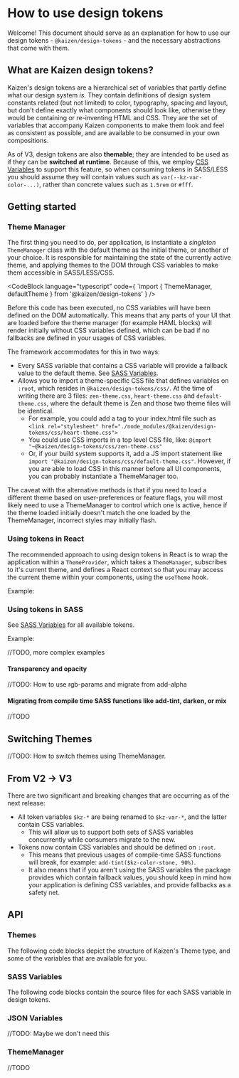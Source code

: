 
# How to use design tokens

Welcome! This document should serve as an explanation for how to use our design tokens - `@kaizen/design-tokens` - and the necessary abstractions that come with them.

## What are Kaizen design tokens?
Kaizen's design tokens are a hierarchical set of variables that partly define what our design system *is*. They contain definitions of design system constants related (but not limited) to color, typography, spacing and layout,
but don't define exactly what components should look like, otherwise they would be containing or re-inventing HTML and CSS. 
They are the set of variables that accompany Kaizen components to make them look and feel as consistent as possible, and are available to be consumed in your own compositions.


As of V3, design tokens are also **themable**; they are intended to be used as if they can be **switched at runtime**. Because of this, we employ [CSS Variables](https://www.w3schools.com/css/css3_variables.asp)
to support this feature, so when consuming tokens in SASS/LESS you should assume they will contain values such as `var(--kz-var-color-...)`, rather than concrete values such as `1.5rem` or `#fff`.


## Getting started

### Theme Manager

The first thing you need to do, per application, is instantiate a *singleton* `ThemeManager` class with the default theme as the initial theme, or another of your choice.
It is responsible for maintaining the state of the currently active theme, and applying themes to the DOM through CSS variables to make them accessible in SASS/LESS/CSS.

<CodeBlock language="typescript" code={
`import { ThemeManager, defaultTheme } from '@kaizen/design-tokens'
} />

Before this code has been executed, no CSS variables will have been defined on the DOM automatically. 
This means that any parts of your UI that are loaded before the theme manager (for example HAML blocks) will render initially without CSS variables defined, which can be bad if no fallbacks are defined in your usages of CSS variables.

The framework accommodates for this in two ways:

- Every SASS variable that contains a CSS variable will provide a fallback value to the default theme. See [SASS Variables](#sass-variables).
- Allows you to import a theme-specific CSS file that defines variables on `:root`, which resides in `@kaizen/design-tokens/css/`. At the time of writing there are 3 files: `zen-theme.css`, `heart-theme.css` and `default-theme.css`, where the default theme is Zen and those two theme files will be identical.
    - For example, you could add a tag to your index.html file such as `<link rel="stylesheet" href="./node_modules/@kaizen/design-tokens/css/heart-theme.css">`
    - You could use CSS imports in a top level CSS file, like: `@import "~@kaizen/design-tokens/css/zen-theme.css"`
    - Or, if your build system supports it, add a JS import statement like `import "@kaizen/design-tokens/css/default-theme.css"`. However, if you are able to load CSS in this manner before all UI components, you can probably instantiate a ThemeManager too. 

The caveat with the alternative methods is that if you need to load a different theme based on user-preferences or feature flags, you will most likely need to use a ThemeManager to control which one is active, hence if the theme loaded initially doesn't match the one loaded by the ThemeManager, incorrect styles may initially flash.

### Using tokens in React

The recommended approach to using design tokens in React is to wrap the application within a `ThemeProvider`, which takes a `ThemeManager`, subscribes to it's current theme, and defines a React context so that you may access the current theme within your components, using the `useTheme` hook.

Example:

<CodeBlock language="typescript" code={indexTsx} caption="index.tsx" />
<CodeBlock language="typescript" code={appTsx} caption="App.tsx" />



### Using tokens in SASS

See [SASS Variables](#sass-variables) for all available tokens.

Example:

<CodeBlock language="scss" code={exampleSass} />

//TODO, more complex examples


#### Transparency and opacity

//TODO: How to use rgb-params and migrate from add-alpha



#### Migrating from compile time SASS functions like add-tint, darken, or mix

//TODO



## Switching Themes

//TODO: How to switch themes using ThemeManager.



## From V2 -> V3
There are two significant and breaking changes that are occurring as of the next release:

- All token variables `$kz-*` are being renamed to `$kz-var-*`, and the latter contain CSS variables.
    - This will allow us to support both sets of SASS variables concurrently while consumers migrate to the new.
- Tokens now contain CSS variables and should be defined on `:root`. 
    - This means that previous usages of compile-time SASS functions will break, for example: `add-tint($kz-color-stone, 90%)`.
    - It also means that if you aren't using the SASS variables the package provides which contain fallback values, you should keep in mind how your application is defining CSS variables, and provide fallbacks as a safety net.



## API

### Themes

The following code blocks depict the structure of Kaizen's Theme type, and some of the variables that are available for you.

<ThemesCodeBlocks />

### SASS Variables

The following code blocks contain the source files for each SASS variable in design tokens.

<SassVariablesCodeBlocks />


### JSON Variables

//TODO: Maybe we don't need this


### ThemeManager

//TODO

